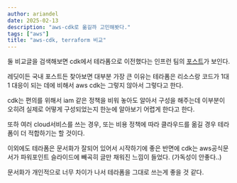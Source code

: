 ```yaml
---
author: ariandel
date: 2025-02-13
description: "aws-cdk로 옮길까 고민해봣다."
tags: ["aws"]
title: "aws-cdk, terraform 비교"
---
```


둘 비교글을 검색해보면 cdk에서 테라폼으로 이전했다는 인프런 팀의 [포스트](https://tech.inflab.com/202202-aws-cdk-to-terraform)가 보인다.

레딧이든 국내 포스트든 찾아보면 대부분 가장 큰 이유는 테라폼은 리소스랑 코드가 1대1 대응이 되는 데에 비해서
aws cdk는 그렇지 않아서 그렇다고 한다.

cdk는 편의를 위해서 iam 같은 정책을 비워 놓아도 알아서 구성을 해주는데 이부분이 오히려 실제로 어떻게 구성되었는지
한눈에 알아보기 어렵게 한다고 한다.

또하 여러 cloud서비스를 쓰는 경우, 또는 비용 정책에 따라 클라우드를 옮길 경우 테라폼이 더 적합하기는 할 것이다.

이외에도 테라폼은 문서화가 잘되어 있어서 시작하기에 좋은 반면에 cdk는 aws공식문서가
파워포인트 슬라이드에 빼곡히 글만 채워진 느낌이 들었다. (가독성이 안좋다..)

문서화가 개인적으로 너무 차이가 나서 테라폼을 그대로 쓰는게 좋을 것 같다.